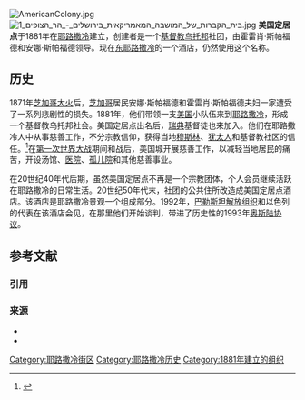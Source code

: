 [[File:AmericanColony.jpg|thumb]]
[[File:בית_הקברות_של_המושבה_המאמריקאית_בירושלים_-_הר_הצופים_1.jpg|thumb]]
'''美国定居点'''于1881年在[[耶路撒冷|耶路撒冷]]建立，创建者是一个[[基督教|基督教]][[乌托邦|乌托邦]]社团，由霍雷肖·斯帕福德和安娜·斯帕福德领导。现在[[东耶路撒冷|东耶路撒冷]]的一个酒店，仍然使用这个名称。

==历史==
1871年[[芝加哥大火|芝加哥大火]]后，[[芝加哥|芝加哥]]居民安娜·斯帕福德和霍雷肖·斯帕福德夫妇一家遭受了一系列悲剧性的损失。1881年，他们带领一支[[美国|美国]]小队伍来到[[耶路撒冷|耶路撒冷]]，形成一个基督教乌托邦社会。美国定居点出名后，[[瑞典|瑞典]]基督徒也来加入。他们在耶路撒冷人中从事慈善工作，不分宗教信仰，获得当地[[穆斯林|穆斯林]]、[[犹太人|犹太人]]和基督教社区的信任。<ref>{{cite web |url=http://books.google.com/books?id=G2wAxqCqKrUC&pg=PA40&lpg=PA40&dq=american+colony+jerusalem&source=bl&ots=pjUtEqc8CX&sig=5tYqIcYsy-tC-h4T0H7hCU_hYqs&hl=en&ei=sysvS6q5Esiy4Qbr7oSqCA&sa=X&oi=book_result&ct=result&resnum=7&ved=0CB0Q6AEwBjgy#v=onepage&q=american%20colony%20jerusalem&f=false |title=A History of Modern Palestine, Ilan Pappe |publisher=Books.google.com |date=2006-07-31 |accessdate=2013-11-24 |archive-date=2014-05-23 |archive-url=https://web.archive.org/web/20140523194130/http://books.google.com/books?id=G2wAxqCqKrUC&pg=PA40&lpg=PA40&dq=american+colony+jerusalem&source=bl&ots=pjUtEqc8CX&sig=5tYqIcYsy-tC-h4T0H7hCU_hYqs&hl=en&ei=sysvS6q5Esiy4Qbr7oSqCA&sa=X&oi=book_result&ct=result&resnum=7&ved=0CB0Q6AEwBjgy#v=onepage&q=american%20colony%20jerusalem&f=false |dead-url=no }}</ref>在[[第一次世界大战|第一次世界大战]]期间和战后，美国城开展慈善工作，以减轻当地居民的痛苦，开设汤馆、[[医院|医院]]、[[孤儿院|孤儿院]]和其他慈善事业。

在20世纪40年代后期，虽然美国定居点不再是一个宗教团体，个人会员继续活跃在耶路撒冷的日常生活。20世纪50年代末，社团的公共住所改造成美国定居点酒店。该酒店是耶路撒冷景观一个组成部分。1992年，[[巴勒斯坦解放组织|巴勒斯坦解放组织]]和以色列的代表在该酒店会见，在那里他们开始谈判，带进了历史性的1993年[[奥斯陆协议|奥斯陆协议]]。

== 参考文献 ==
=== 引用 ===
{{Reflist}}

=== 来源 ===
{{refbegin}}
*{{cite book|last1=Dudman|first1=Helga |last2=Kark|first2=Ruth |title=The American Colony: scenes from a Jerusalem saga|year=1998|publisher=Carta Jerusalem|isbn=978-965-220-399-1}}
*{{cite book|last=Fletcher Geniesse|first=Jane|title=American Priestess: The Extraordinary Story of Anna Spafford and the American Colony in Jerusalem|year=2009|publisher=Knopf Doubleday Publishing Group|isbn=978-0-307-27772-5}}
{{refend}}

{{coord|31|47|24|N|35|13|52|E|region:PS|display=title}}

[[Category:耶路撒冷街区|Category:耶路撒冷街区]]
[[Category:耶路撒冷历史|Category:耶路撒冷历史]]
[[Category:1881年建立的组织|Category:1881年建立的组织]]
